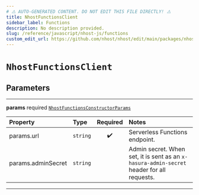 ```yaml
---
# ⚠️ AUTO-GENERATED CONTENT. DO NOT EDIT THIS FILE DIRECTLY! ⚠️
title: NhostFunctionsClient
sidebar_label: Functions
description: No description provided.
slug: /reference/javascript/nhost-js/functions
custom_edit_url: https://github.com/nhost/nhost/edit/main/packages/nhost-js/src/clients/functions.ts#L35
---
```


# `NhostFunctionsClient`

## Parameters

---

**<span className="parameter-name">params</span>** <span className="optional-status">required</span> [`NhostFunctionsConstructorParams`](/reference/docgen/javascript/nhost-js/types/nhost-functions-constructor-params)

| Property                                                                                       | Type     | Required | Notes                                                                                     |
| :--------------------------------------------------------------------------------------------- | :------- | :------: | :---------------------------------------------------------------------------------------- |
| <span className="parameter-name"><span className="light-grey">params.</span>url</span>         | `string` |    ✔️    | Serverless Functions endpoint.                                                            |
| <span className="parameter-name"><span className="light-grey">params.</span>adminSecret</span> | `string` |          | Admin secret. When set, it is sent as an `x-hasura-admin-secret` header for all requests. |

---
